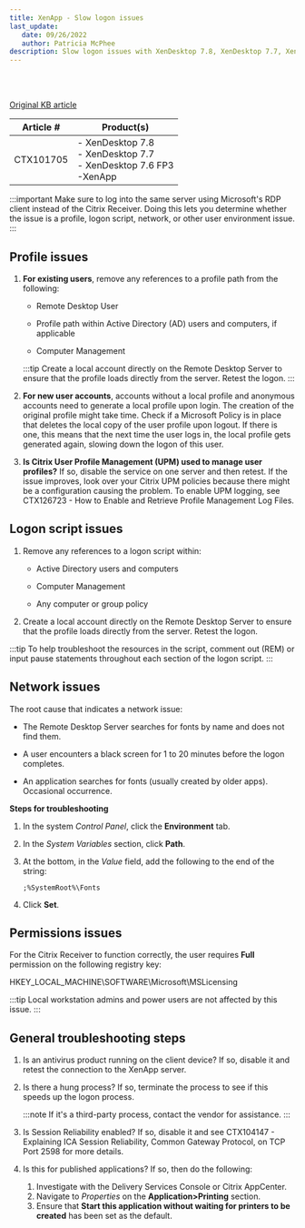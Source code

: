 ```yaml
---
title: XenApp - Slow logon issues
last_update: 
   date: 09/26/2022
   author: Patricia McPhee
description: Slow logon issues with XenDesktop 7.8, XenDesktop 7.7, XenDesk 7.6 FP3, and XenApp.  
---
```



<Container>
<List sx={{ width: '100%', bgcolor: 'background.paper', color: '#000000', borderRadius: 4 }}>
  <ListItem sx={{py: 0}}>
    <ListItemAvatar>
      <Avatar>
        <WorkIcon />
      </Avatar>
    </ListItemAvatar>
    <ListItemText primary="Project" secondary="UX and KB writing challenge" />
  </ListItem>
  <ListItem sx={{py: 0}}>
    <ListItemAvatar>
      <Avatar>
        <DescriptionIcon />
      </Avatar>
    </ListItemAvatar>
    <ListItemText primary="Description" secondary="I like to keep up with the writing trends. I also like to challenge myself by rewriting and reformatting KB articles. To see the difference, see the original KB article. "  />
 
  </ListItem>
  <ListItem sx={{py: 0}}>
    <ListItemAvatar>
      <Avatar>
        <CalendarMonthIcon />
      </Avatar>
    </ListItemAvatar>
    <ListItemText primary="Date" secondary="January 10, 2020" />
  </ListItem>
</List>
</Container>
<br />
<Divider />

<br />

<Typography><a href="https://support.citrix.com/article/CTX101705">Original KB article</a></Typography>

| Article # | Product(s) |
| --------- | ---------- |
| CTX101705 | - XenDesktop 7.8<br />- XenDesktop 7.7<br />- XenDesktop 7.6 FP3<br />-XenApp |

:::important
Make sure to log into the same server using Microsoft's RDP client instead of the Citrix Receiver. Doing this lets you determine whether the issue is a profile, logon script, network, or other user environment issue.
:::

## Profile issues

1. **For existing users**, remove any references to a profile path from the following:

   - Remote Desktop User 

   - Profile path within Active Directory (AD) users and computers, if applicable

   - Computer Management

   :::tip
   Create a local account directly on the Remote Desktop Server to ensure that the profile loads directly from the server. Retest the logon.
   :::

2. **For new user accounts**, accounts without a local profile and anonymous accounts need to generate a local profile upon login. The creation of the original profile might take time. Check if a Microsoft Policy is in place that deletes the local copy of the user profile upon logout. If there is one, this means that the next time the user logs in, the local profile gets generated again, slowing down the logon of this user.  

3. **Is Citrix User Profile Management (UPM) used to manage user profiles?** If so, disable the service on one server and then retest. If the issue improves, look over your Citrix UPM policies because there might be a configuration causing the problem. To enable UPM logging, see CTX126723 - How to Enable and Retrieve Profile Management Log Files. 



## Logon script issues

1. Remove any references to a logon script within:

   - Active Directory users and computers

   - Computer Management

   - Any computer or group policy

2. Create a local account directly on the Remote Desktop Server to ensure that the profile loads directly from the server. Retest the logon.

:::tip
To help troubleshoot the resources in the script, comment out (REM) or input pause statements throughout each section of the logon script.
:::

## Network issues

The root cause that indicates a network issue:

- The Remote Desktop Server searches for fonts by name and does not find them.

- A user encounters a black screen for 1 to 20 minutes before the logon completes. 

- An application searches for fonts (usually created by older apps). Occasional occurrence.

**Steps for troubleshooting**<br />
1. In the system *Control Panel*, click the **Environment** tab.

2. In the *System Variables* section, click **Path**.

3. At the bottom, in the *Value* field, add the following to the end of the string:
    
   ```
   ;%SystemRoot%\Fonts
   ```
4. Click **Set**.

## Permissions issues
For the Citrix Receiver to function correctly, the user requires **Full** permission on the following registry key:

   HKEY_LOCAL_MACHINE\SOFTWARE\Microsoft\MSLicensing


:::tip
Local workstation admins and power users are not affected by this issue.
:::

## General troubleshooting steps

1. Is an antivirus product running on the client device? If so, disable it and retest the connection to the XenApp server.

2. Is there a hung process? If so, terminate the process to see if this speeds up the logon process. 

   :::note
   If it's a third-party process, contact the vendor for assistance.
   :::

3. Is Session Reliability enabled? If so, disable it and see CTX104147 - Explaining ICA Session Reliability, Common Gateway Protocol, on TCP Port 2598 for more details. 

4. Is this for published applications? If so, then do the following:
   1. Investigate with the Delivery Services Console or Citrix AppCenter. 
   2. Navigate to *Properties* on the **Application\>Printing** section.
   3. Ensure that **Start this application without waiting for printers to be created** has been set as the default.

